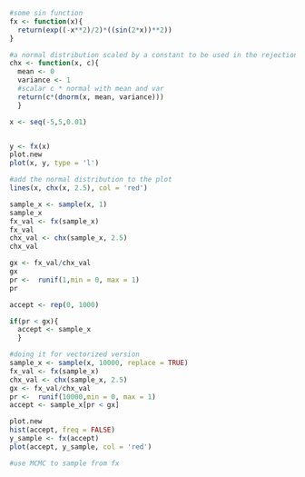 

```r
#some sin function
fx <- function(x){
  return(exp((-x**2)/2)*((sin(2*x))**2))
}

#a normal distribution scaled by a constant to be used in the rejection sampling
chx <- function(x, c){
  mean <- 0
  variance <- 1
  #scalar c * normal with mean and var
  return(c*(dnorm(x, mean, variance)))
  }

```

```r
x <- seq(-5,5,0.01)


y <- fx(x)
plot.new
plot(x, y, type = 'l')

#add the normal distribution to the plot
lines(x, chx(x, 2.5), col = 'red')
```



```r
sample_x <- sample(x, 1)
sample_x
fx_val <- fx(sample_x)
fx_val
chx_val <- chx(sample_x, 2.5)
chx_val

gx <- fx_val/chx_val
gx
pr <-  runif(1,min = 0, max = 1)
pr

accept <- rep(0, 1000)

if(pr < gx){
  accept <- sample_x
  }
```

```r
#doing it for vectorized version
sample_x <- sample(x, 10000, replace = TRUE)
fx_val <- fx(sample_x)
chx_val <- chx(sample_x, 2.5)
gx <- fx_val/chx_val
pr <-  runif(10000,min = 0, max = 1)
accept <- sample_x[pr < gx]


```

```r
plot.new
hist(accept, freq = FALSE)
y_sample <- fx(accept)
plot(accept, y_sample, col = 'red')

```

```r
#use MCMC to sample from fx


```


